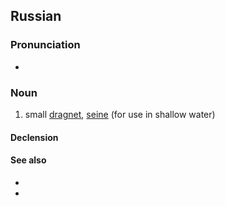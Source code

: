 ==Russian==

===Pronunciation===
* {{ru-IPA|бре́день}}

===Noun===
{{ru-noun+|бре́день|m*}}

# {{lb|ru|fishing}} small [[dragnet]], [[seine]] (for use in shallow water)
#: {{syn|ru|бре́дник}}

====Declension====
{{ru-noun-table|бре́день|m*}}

====See also====
* {{l|ru|не́вод}}
* {{l|ru|трал}}